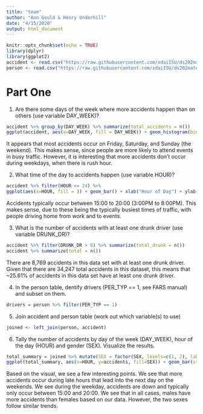 ```yaml
---
title: "team"
author: "Ann Gould & Henry Underhill"
date: "4/15/2020"
output: html_document
---
```


```r
knitr::opts_chunk$set(echo = TRUE)
library(dplyr)
library(ggplot2)
accident <- read.csv("https://raw.githubusercontent.com/xdaiISU/ds202materials/master/hwlabs/fars2017/accident.csv", stringsAsFactors = FALSE)
person <- read.csv("https://raw.githubusercontent.com/xdaiISU/ds202materials/master/hwlabs/fars2017/person.csv", stringsAsFactors = FALSE)
```

# Part One

1. Are there some days of the week where more accidents happen than on others (use variable DAY_WEEK)?

```r
accident %>% group_by(DAY_WEEK) %>% summarize(total_accidents = n())
ggplot(accident, aes(x=DAY_WEEK, fill = DAY_WEEK)) + geom_histogram(binwidth = 0.5)+ xlab("Day of Week") + ylab("Accidents")
```

It appears that most accidents occur on Friday, Saturday, and Sunday (the weekend). This makes sense, since people are more likely to attend events in busy traffic. However, it is interesting that more accidents don't occur during weekdays, when there is rush hour.

2. What time of the day to accidents happen (use variable HOUR)?

```r
accident %>% filter(HOUR <= 24) %>%
ggplot(aes(x=HOUR, fill = )) + geom_bar() + xlab("Hour of Day") + ylab("Accidents")
```

Accidents typically occur between 15:00 to 20:00 (3:00PM to 8:00PM). This makes sense, due to these being the typically busiest times of traffic, with people driving home from work and to events. 

3. What is the number of accidents with at least one drunk driver (use variable DRUNK_DR)?

```r
accident %>% filter(DRUNK_DR > 0) %>% summarize(total_drunk = n())
accident %>% summarize(total = n())
```

There are 8,769 accidents in this data set with at least one drunk driver. Given that there are 34,247 total accidents in this dataset, this means that ~25.61% of accidents in this data set have at least one drunk driver. 

4. In the person table, dentify drivers (PER_TYP == 1, see FARS manual) and subset on them.

```r
drivers = person %>% filter(PER_TYP == 1)
```

5. Join accident and person table (work out which variable(s) to use)

```r
joined <- left_join(person, accident)
```

6. Tally the number of accidents by day of the week (DAY_WEEK), hour of the day (HOUR) and gender (SEX). Visualize the results.

```r
total_summary = joined %>% mutate(SEX = factor(SEX, levels=c(1, 2), labels=c('MALE', 'FEMALE'))) %>% filter(!is.na(SEX)) %>% filter(HOUR <= 24) %>% group_by(DAY_WEEK, HOUR, SEX) %>% summarize(accidents=n())
ggplot(total_summary, aes(x=HOUR, y=accidents, fill=SEX)) + geom_bar(stat="identity", position="dodge") + xlab("HOUR") + ylab("Accidents") + facet_wrap(~DAY_WEEK)
```

Based on the visual, we see a few interesting points. We see that more accidents occur during late hours that lead into the next day on the weekends. We see during the weekday, accidents are down and typically only occur between 15:00 and 20:00. We see that in all cases, males have more accidents than females based on our data. However, the two sexes follow similar trends. 

